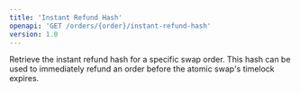 ```yaml
---
title: 'Instant Refund Hash'
openapi: 'GET /orders/{order}/instant-refund-hash'
version: 1.0
--- 
```


Retrieve the instant refund hash for a specific swap order. This hash can be used to immediately refund an order before the atomic swap's timelock expires.
